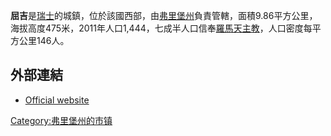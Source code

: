 '''屈吉'''是[[瑞士|瑞士]]的城鎮，位於該國西部，由[[弗里堡州|弗里堡州]]負責管轄，面積9.86平方公里，海拔高度475米，2011年人口1,444，七成半人口信奉[[羅馬天主教|羅馬天主教]]，人口密度每平方公里146人。

==外部連結==
* [http://www.cugy-fr.ch Official website] {{Wayback|url=http://www.cugy-fr.ch/ |date=20001206202800 }} {{fr icon}}

{{Switzerland-geo-stub}}
[[Category:弗里堡州的市镇|Category:弗里堡州的市镇]]